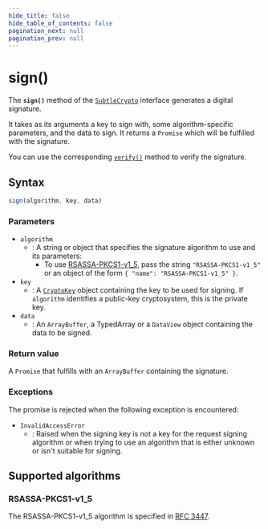 ```yaml
---
hide_title: false
hide_table_of_contents: false
pagination_next: null
pagination_prev: null
---
```

# sign()

The **`sign()`** method of the [`SubtleCrypto`](../SubtleCrypto.mdx) interface generates a digital signature.

It takes as its arguments a key to sign with, some algorithm-specific
parameters, and the data to sign. It returns a `Promise` which will be
fulfilled with the signature.

You can use the corresponding [`verify()`](./verify.mdx) method to verify the signature.

## Syntax

```js
sign(algorithm, key, data)
```

### Parameters

- `algorithm`
  - : A string or object that specifies the signature algorithm to use and its parameters:
    - To use [RSASSA-PKCS1-v1_5](#rsassa-pkcs1-v1_5), pass the string `"RSASSA-PKCS1-v1_5"` or an object of the form `{ "name": "RSASSA-PKCS1-v1_5" }`.
- `key`
  - : A [`CryptoKey`](../../CryptoKey/CryptoKey.mdx) object containing the key to be used for signing.
    If `algorithm` identifies a public-key cryptosystem, this is the private key.
- `data`
  - : An `ArrayBuffer`, a TypedArray or a `DataView` object containing the data to be signed.

### Return value

A `Promise` that fulfills with an `ArrayBuffer` containing the signature.

### Exceptions

The promise is rejected when the following exception is encountered:

- `InvalidAccessError`
  - : Raised when the signing key is not a key for the request signing algorithm or when
    trying to use an algorithm that is either unknown or isn't suitable for signing.

## Supported algorithms

### RSASSA-PKCS1-v1_5

The RSASSA-PKCS1-v1_5 algorithm is specified in [RFC 3447](https://datatracker.ietf.org/doc/html/rfc3447).

